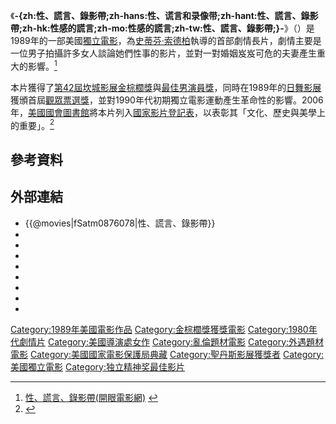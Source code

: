 {{noteTA
|T=zh-hans:性、谎言和录像带;zh-hant:性、謊言、錄影帶;zh-hk:性感的謊言;zh-mo:性感的謊言;zh-tw:性、謊言、錄影帶;
|G1=Show
}}
{{Infobox Film
| name               = -{zh:性、謊言、錄影帶;zh-hans:性、谎言和录像带;zh-hant:性、謊言、錄影帶;zh-hk:性感的謊言;zh-mo:性感的謊言;zh-tw:性、謊言、錄影帶;}-
| original_name      = {{lang|en|Sex, Lies, and Videotape}}
| image              = Sex, Lies, and Videotape poster.jpg
| caption            = 電影海報
| director           = [[史蒂文·索德伯格|史蒂芬·索德柏]]
| writer             = 史蒂芬·索德柏
| starring           = [[占士·史碧達|詹姆斯·史派德]]<br/>[[安迪·麥杜維|安迪·麥杜維]]<br/>[[彼得·蓋勒|彼得·蓋勒]]<br/>{{lang|en|Laura San Giacomo}}
| music              = {{lang|en|Cliff Martinez}}
| cinematography     = {{lang|en|Walt Lloyd}}
| editing            = 史蒂芬·索德柏
| production_company = 
| distributor        = [[米拉麥克斯影業|米拉麥克斯影業]]
| released           = {{film date|1989|8|18}}
| runtime            = 100分鐘
| country            = 美國
| language           = [[英语|英语]]
| budget             = 
| gross              = 
}}
《'''-{zh:性、謊言、錄影帶;zh-hans:性、谎言和录像带;zh-hant:性、謊言、錄影帶;zh-hk:性感的謊言;zh-mo:性感的謊言;zh-tw:性、謊言、錄影帶;}-'''》（{{lang-en|''Sex, Lies, and Videotape''}}）是1989年的一部美國[[獨立電影|獨立電影]]，為[[史蒂文·索德伯格|史蒂芬·索德柏]]執導的首部劇情長片，劇情主要是一位男子拍攝許多女人談論她們性事的影片，並對一對婚姻岌岌可危的夫妻產生重大的影響。<ref>[http://app.atmovies.com.tw/movie/fSatm0876078/ 性、謊言、錄影帶(開眼電影網)] {{webarchive|url=https://web.archive.org/web/20150402205955/http://app.atmovies.com.tw/movie/fSatm0876078/ |date=2015-04-02 }}</ref>

本片獲得了[[坎城影展|第42屆坎城影展]][[金棕櫚獎|金棕櫚獎]]與[[最佳男演員獎_(坎城影展)|最佳男演員獎]]，同時在1989年的[[日舞影展|日舞影展]]獲頒首屆[[觀眾票選獎|觀眾票選獎]]，並對1990年代初期獨立電影運動產生革命性的影響。2006年，[[國會圖書館_(美國)|美國國會圖書館]]將本片列入[[國家影片登記表|國家影片登記表]]，以表彰其「文化、歷史與美學上的重要」。<ref name="festival-cannes.com">{{cite web |url=http://www.festival-cannes.com/en/archives/ficheFilm/id/235/year/1989.html |title=Festival de Cannes: Sex, Lies, and Videotape |accessdate=2009-08-01 |work=festival-cannes.com |archive-date=2013-09-27 |archive-url=https://web.archive.org/web/20130927220255/http://www.festival-cannes.com/en/archives/ficheFilm/id/235/year/1989.html |dead-url=no }}</ref>

== 參考資料 ==
{{Reflist}}

== 外部連結 ==
*{{@movies|fSatm0876078|性、謊言、錄影帶}}
*{{douban|title=性、谎言和录像带}}
*{{Mtime|12313|性、谎言和录像带}}
*{{Amg movie|56241|-{zh:性、謊言、錄影帶;zh-hans:性、谎言和录像带;zh-hant:性、謊言、錄影帶;zh-hk:性感的謊言;zh-mo:性感的謊言;zh-tw:性、謊言、錄影帶;}-}}
*{{rotten-tomatoes|sex_lies_and_videotape|-{zh:性、謊言、錄影帶;zh-hans:性、谎言和录像带;zh-hant:性、謊言、錄影帶;zh-hk:性感的謊言;zh-mo:性感的謊言;zh-tw:性、謊言、錄影帶;}-}}
*{{mojo title|sexliesandvideotape|-{zh:性、謊言、錄影帶;zh-hans:性、谎言和录像带;zh-hant:性、謊言、錄影帶;zh-hk:性感的謊言;zh-mo:性感的謊言;zh-tw:性、謊言、錄影帶;}-}}
*{{Tcmdb title|20859|-{zh:性、謊言、錄影帶;zh-hans:性、谎言和录像带;zh-hant:性、謊言、錄影帶;zh-hk:性感的謊言;zh-mo:性感的謊言;zh-tw:性、謊言、錄影帶;}-}}
*{{metacritic film|sex-lies-and-videotape|-{zh:性、謊言、錄影帶;zh-hans:性、谎言和录像带;zh-hant:性、謊言、錄影帶;zh-hk:性感的謊言;zh-mo:性感的謊言;zh-tw:性、謊言、錄影帶;}-}}
*{{imdb title|0098724|-{zh:性、謊言、錄影帶;zh-hans:性、谎言和录像带;zh-hant:性、謊言、錄影帶;zh-hk:性感的謊言;zh-mo:性感的謊言;zh-tw:性、謊言、錄影帶;}-}}

{{史蒂文·索德伯格}}
{{金棕櫚獎}}
{{獨立精神獎最佳影片}}
[[Category:1989年美國電影作品|Category:1989年美國電影作品]]
[[Category:金棕櫚獎獲獎電影|Category:金棕櫚獎獲獎電影]]
[[Category:1980年代劇情片|Category:1980年代劇情片]]
[[Category:美國導演處女作|Category:美國導演處女作]]
[[Category:亂倫題材電影|Category:亂倫題材電影]]
[[Category:外遇題材電影|Category:外遇題材電影]]
[[Category:美國國家電影保護局典藏|Category:美國國家電影保護局典藏]]
[[Category:聖丹斯影展獲獎者|Category:聖丹斯影展獲獎者]]
[[Category:美國獨立電影|Category:美國獨立電影]]
[[Category:独立精神奖最佳影片|Category:独立精神奖最佳影片]]